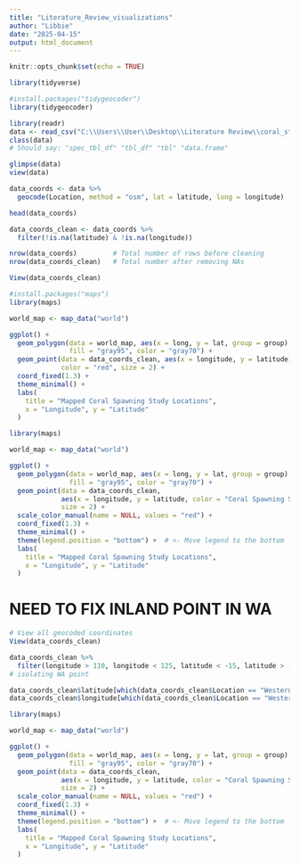 ```yaml
---
title: "Literature_Review_visualizations"
author: "Libbie"
date: "2025-04-15"
output: html_document
---
```


```r
knitr::opts_chunk$set(echo = TRUE)
```


```r
library(tidyverse)
```

```r
#install.packages("tidygeocoder")
library(tidygeocoder)

```

```r
library(readr)
data <- read_csv("C:\\Users\\User\\Desktop\\Literature Review\\coral_study_locations_for_plotting.csv")
class(data)
# Should say: "spec_tbl_df" "tbl_df" "tbl" "data.frame"

```

```r
glimpse(data)
view(data)
```
```r
data_coords <- data %>%
  geocode(Location, method = "osm", lat = latitude, long = longitude)

```
```r
head(data_coords)

```

```r
data_coords_clean <- data_coords %>%
  filter(!is.na(latitude) & !is.na(longitude))

```

```r
nrow(data_coords)         # Total number of rows before cleaning
nrow(data_coords_clean)   # Total number after removing NAs

```
```r
View(data_coords_clean)

```


```r
#install.packages("maps")
library(maps)

world_map <- map_data("world")

ggplot() +
  geom_polygon(data = world_map, aes(x = long, y = lat, group = group),
               fill = "gray95", color = "gray70") +
  geom_point(data = data_coords_clean, aes(x = longitude, y = latitude),
             color = "red", size = 2) +
  coord_fixed(1.3) +
  theme_minimal() +
  labs(
    title = "Mapped Coral Spawning Study Locations",
    x = "Longitude", y = "Latitude"
  )

```

```r
library(maps)

world_map <- map_data("world")

ggplot() +
  geom_polygon(data = world_map, aes(x = long, y = lat, group = group),
               fill = "gray95", color = "gray70") +
  geom_point(data = data_coords_clean, 
             aes(x = longitude, y = latitude, color = "Coral Spawning Studies from Current Databases"), 
             size = 2) +
  scale_color_manual(name = NULL, values = "red") +
  coord_fixed(1.3) +
  theme_minimal() +
  theme(legend.position = "bottom") +  # <- Move legend to the bottom
  labs(
    title = "Mapped Coral Spawning Study Locations",
    x = "Longitude", y = "Latitude"
  )

```

# NEED TO FIX INLAND POINT IN WA

```r
# View all geocoded coordinates
View(data_coords_clean)

```

```r
data_coords_clean %>%
  filter(longitude > 110, longitude < 125, latitude < -15, latitude > -35)
# isolating WA point
```

```r
data_coords_clean$latitude[which(data_coords_clean$Location == "Western Australia")] <- -22.0
data_coords_clean$longitude[which(data_coords_clean$Location == "Western Australia")] <- 113.9

```

```r
library(maps)

world_map <- map_data("world")

ggplot() +
  geom_polygon(data = world_map, aes(x = long, y = lat, group = group),
               fill = "gray95", color = "gray70") +
  geom_point(data = data_coords_clean, 
             aes(x = longitude, y = latitude, color = "Coral Spawning Studies from Current Databases"), 
             size = 2) +
  scale_color_manual(name = NULL, values = "red") +
  coord_fixed(1.3) +
  theme_minimal() +
  theme(legend.position = "bottom") +  # <- Move legend to the bottom
  labs(
    title = "Mapped Coral Spawning Study Locations",
    x = "Longitude", y = "Latitude"
  )
```

